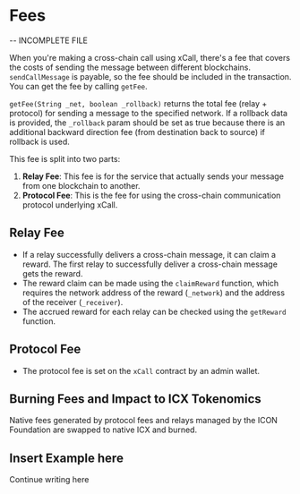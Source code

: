 # Fees

-- INCOMPLETE FILE

When you're making a cross-chain call using xCall, there's a fee that covers the costs of sending the message between different blockchains. ```sendCallMessage``` is payable, so the fee should be included in the transaction. You can get the fee by calling ```getFee```.

```getFee(String _net, boolean _rollback)``` returns the total fee (relay + protocol) for sending a message to the specified network. If a rollback data is provided, the ```_rollback``` param should be set as true because there is an additional backward direction fee (from destination back to source) if rollback is used.

This fee is split into two parts:

1. **Relay Fee**: This fee is for the service that actually sends your message from one blockchain to another. 
2. **Protocol Fee**: This is the fee for using the cross-chain communication protocol underlying xCall.

## Relay Fee

* If a relay successfully delivers a cross-chain message, it can claim a reward. The first relay to successfully deliver a cross-chain message gets the reward.
* The reward claim can be made using the ```claimReward``` function, which requires the network address of the reward (```_network```) and the address of the receiver (```_receiver```).
* The accrued reward for each relay can be checked using the ```getReward``` function.

## Protocol Fee

* The protocol fee is set on the ```xCall``` contract by an admin wallet.

## Burning Fees and Impact to ICX Tokenomics

Native fees generated by protocol fees and relays managed by the ICON Foundation are swapped to native ICX and burned.

## Insert Example here

Continue writing here
